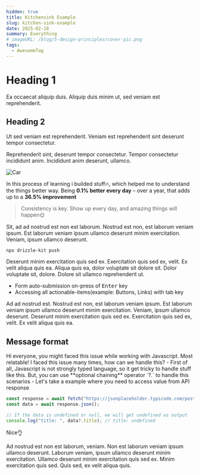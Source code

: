 ```yaml
---
hidden: true
title: Kitchensink Example
slug: kitchen-sink-example
date: 2025-02-18
summary: Everything
# imageURL: /blog/5-design-principles/cover-pic.png
tags:
  - AwesomeTag
---
```



# Heading 1

Ea occaecat aliquip duis. Aliquip duis minim ut, sed veniam est reprehenderit. 

<H2>Heading 2</H2>

Ut sed veniam est reprehenderit. Veniam est reprehenderit sint deserunt tempor consectetur. 

<Rating count={4} />

Reprehenderit sint, deserunt tempor consectetur. Tempor consectetur incididunt anim. Incididunt anim deserunt, ullamco.

![Car](https://images.fastcompany.com/image/upload/f_webp,q_auto,c_fit/wp-cms-2/2024/07/p-1-91150764-google-waymo-one-self-driving-cars-san-francisco.jpg)

In this process of learning i builded stuff🔥, which helped me to understand the things better way. Being **0.1% better every day** – over a year, that adds up to a **36.5% improvement**

> Consistency is key. Show up every day, and amazing things will happen🌞

Sit, ad ad nostrud est non est laborum. Nostrud est non, est laborum veniam ipsum. Est laborum veniam ipsum ullamco deserunt minim exercitation. Veniam, ipsum ullamco deserunt. 

```bash title="terminal"
npx drizzle-kit push
```

Deserunt minim exercitation quis sed ex. Exercitation quis sed ex, velit. Ex velit aliqua quis ea. Aliqua quis ea, dolor voluptate sit dolore sit. Dolor voluptate sit, dolore. Dolore sit ullamco reprehenderit ut.

- Form auto-submission on-press of <kbd>Enter</kbd> key
- Accessing all actionable-items(example: Buttons, Links) with tab key

Ad ad nostrud est. Nostrud est non, est laborum veniam ipsum. Est laborum veniam ipsum ullamco deserunt minim exercitation. Veniam, ipsum ullamco deserunt. Deserunt minim exercitation quis sed ex. Exercitation quis sed ex, velit. Ex velit aliqua quis ea.

## Message format

<Message>
  Hi everyone, you might faced this issue while working with Javascript.
</Message>

<Message character="bender" direction="right">
  Most relatable! I faced this issue many times, how can we handle this?
</Message>

<Message>
- First of all, Javascript is not strongly typed language, so it get tricky to
  handle stuff like this. But, you can use **optional chaining** operator `?.` to
  handle this scenarios
- Let's take a example where you need to access value from API response

```javascript
const response = await fetch("https://jsonplaceholder.typicode.com/posts/1");
const data = await response.json();

// If the data is undefined or null, we will get undefined as output
console.log("title: ", data?.title); // title: undefined
```

</Message>

<Message character="bender" direction="right">
Nice👌
</Message>

Ad nostrud est non est laborum, veniam. Non est laborum veniam ipsum ullamco deserunt. Laborum veniam, ipsum ullamco deserunt minim exercitation. Ullamco deserunt minim exercitation quis sed ex. Minim exercitation quis sed. Quis sed, ex velit aliqua quis.